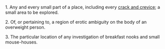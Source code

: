 1. Any and every small part of a place, including every [[crack and crevice]]; a small area to be explored.

2. Of, or pertaining to, a region of erotic ambiguity on the body of an overweight person.

3. The particular location of any investigation of breakfast nooks and small mouse-houses.